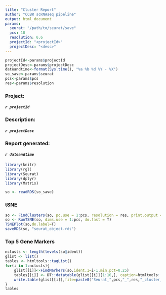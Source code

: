 ```yaml
---
title: "Cluster Report"
author: "CCBR scRNAseq pipeline"
output: html_document
params:
  seurat: "/path/to/seurat/save"
  pcs: 10
  resolution: 0.6
  projectId: "<projectId>"
  projectDesc: "<desc>"
---
```



```r
projectId<-params$projectId
projectDesc<-params$projectDesc
dateandtime<-format(Sys.time(), "%a %b %d %Y - %X")
so_save<-params$seurat
pcs<-params$pcs
res<-params$resolution
```

### **Project:**
####    *`r projectId`*
### **Description:** 
####    *`r projectDesc`*
### **Report generated:** 
####    *`r dateandtime`* 

```r
library(knitr)
library(rgl)
library(Seurat)
library(dplyr)
library(Matrix)

so <- readRDS(so_save)
```

### **tSNE**

```r
so <- FindClusters(so, pc.use = 1:pcs, resolution = res, print.output = 0, save.SNN = T, random.seed=1234567, temp.file.location=getwd())
so <- RunTSNE(so, dims.use = 1:pcs, do.fast = T)
TSNEPlot(so,do.label=T)
saveRDS(so, "seurat_object.rds")
```

### **Top 5 Gene Markers**

```r
nclusts <- length(levels(so@ident))
glist <- list()
tables <- htmltools::tagList()
for(i in 1:nclusts){
	glist[[i]]<-FindMarkers(so,ident.1=i-1,min.pct=0.25)
	tables[[i]] <- DT::datatable(glist[[i]][1:10,], caption=htmltools::tags$caption(paste0("Top 10 gene markers for cluster #",(i-1)) ,style="color:red; font-size: 12px" ),rownames=F)
	write.table(glist[[i]],file=paste0("Seurat_",pcs,"_",res,"_cluster_",(i-1),".txt"),sep="\t",quote=F)
}
tables
```

